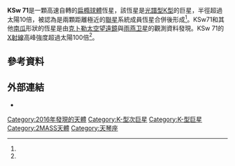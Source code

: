 {{Starbox begin |name=KSw 71}}
{{Starbox image
 | image = [[File:KSw_71ArtistConcept.png|300px]]
 | caption = 「南瓜星」KSw 71的想像圖
}}
{{Starbox observe
| epoch = 2000
| constell = [[天琴座|天琴座]]
| ra = {{RA|19|37|25.4837939}}<ref name="simbad">{{cite web | title=SIMBAD Query Result: TYC 3143-2014-1 -- Eclipsing binary | publisher=Centre de Données astronomiques de Strasbourg | date=2019-01-17 | work=SIMBAD | url=http://simbad.u-strasbg.fr/simbad/sim-id?Ident=KIC+6372268 | accessdate=2019-01-17 | archive-date=2019-01-17 | archive-url=https://web.archive.org/web/20190117122308/http://simbad.u-strasbg.fr/simbad/sim-id?Ident=KIC+6372268 | dead-url=no }}</ref>
| dec = {{DEC|+41|46|37.9462181}}<ref name="simbad"/>
| appmag_v = {{val|11.56|0.12}}<ref name="simbad"/> 
}}
{{Starbox character
 | type = 
 | class = K0-2 IV-III<ref name=howell/>
 | r-i = 
 | v-r = 
 | b-v = 
 | j-h = 
 | j-k = 
 | appmag_1_passband = B
 | appmag_1 = {{val|12.44|0.22}}<ref name="simbad"/> 
 | appmag_2_passband = G
 | appmag_2 = {{val|11.2791|0.0015}}<ref name="simbad"/> 
 | appmag_3_passband = J
 | appmag_3 = {{val|9.604|0.019}}<ref name="2MASS Cat">{{Cite journal|title=[[2MASS|2MASS]] All Sky Catalog of point sources|last1=Cutri|first1=R.M.|last2=Skrutskie|first2=M.F.|last3=Van Dyk|first3=S.|last4=Beichman|first4=C.A.|last5=Carpenter|first5=J.M.|last6=Chester|first6=T.|last7=Cambresy|first7=L.|last8=Evans|first8=T.|last9=Fowler|first9=J.|last10=Gizis|first10=J.|last11=Howard|first11=E.|last12=Huchra|first12=J.|last13=Jarrett|first13=T.|last14=Kopan|first14=E.L.|last15=Kirkpatrick|first15=J.D.|last16=Light|first16=R.M.|last17=Marsh|first17=K.A.|last18=McCallon|first18=H.|last19=Schneider|first19=S.|last20=Stiening|first20=R.|last21=Sykes|first21=M.|last22=Weinberg|first22=M.|last23=Wheaton|first23=W.A.|last24=Wheelock|first24=S.|last25=Zacarias|first25=N.|publisher=[[欧洲南方天文台|European Southern Observatory]] with data provided by the [[史密松天体物理台|SAO]]/[[NASA|NASA]] Astrophysics Data System|journal=[[VizieR|VizieR]] Online Data Catalog|volume=2246|date=June 2003|bibcode=2003yCat.2246....0C}}</ref>
 | appmag_4_passband = H
 | appmag_4 = {{val|8.986|0.028}}<ref name="2MASS Cat"/> 
 | appmag_5_passband = K
 | appmag_5 = {{val|8.868|0.025}}<ref name="2MASS Cat"/> 
}}
{{Starbox astrometry
| radial_v = 
| prop_mo_ra = -1.497<ref name="simbad"/>  
| prop_mo_dec = -5.555<ref name="simbad"/>  
| parallax = 1.5221 
| p_error = 0.0261<ref name="simbad"/>   
| parallax_footnote = 
| dist_ly = 167.98
| dist_pc = 51.502<ref name = NASA>{{cite web | url = https://exoplanetarchive.ipac.caltech.edu/workspace/TMP_H0H4dk_16657/TblSearch/2019.01.16_09.40.38_001692/index.html | title = Kepler Stellar Data: Results of KIC 6372268 | author = [[NASA|NASA]] Exoplanet Archive | agency = NASA Exoplanet Science Institute | publisher = [[NASA|NASA]]/[[Caltech|Caltech]] | accessdate = 2019-01-17 }}{{Dead link|date=2019年10月 |bot=InternetArchiveBot |fix-attempted=yes }}</ref> 
| space_v_u = <!--Space velocity(U),σu cos v w(in km/s)-->
| space_v_v = <!--Space velocity(V),σv cos w(in km/s)-->
| space_v_w = <!--Space velocity(W),σw(in km/s)-->
| absmag_v = 
}}
{{Starbox detail
 | mass = 
 | radius = 10.5<ref name=howell/>
 | luminosity_bolometric = 
 | luminosity_visual = 
 | gravity = 
 | temperature = 
 | metal = -0.28 ± 0.30 dex<ref name = NASA/>  
 | rotation = 5.22 天<ref name=howell/>
 | rotational_velocity = 98.6 – 116<ref name=howell/>
 | age = 
}}
{{Starbox catalog 
| names = [[第谷星表|TYC]] 3143-2014-1, [[克卜勒太空望遠鏡|KIC]] 6372268<ref name=howell/>, [[2微米全天巡天|2MASS]] J19372548+4146378 
}}
{{Starbox reference
| Simbad = KIC+6372268
}}
{{Starbox end}}
'''KSw 71'''是一顆高速自轉的[[類球面|扁橢球體]]恆星，該恆星是[[恆星光譜|光譜型K型]]的巨星，半徑超過太陽10倍，被認為是兩顆距離極近的[[聯星|聯星]]系統成員恆星合併後形成<ref name=SciNews/>。KSw71和其他[[南瓜|南瓜]]形狀的恆星是由[[克卜勒太空望遠鏡|克卜勒太空望遠鏡]]與[[雨燕卫星|雨燕卫星]]的觀測資料發現。KSw 71的[[X射線|X射線]]高峰強度超過太陽100倍<ref name="NASA1" />。

== 參考資料 ==
{{reflist|refs=

<ref name=SciNews>{{cite news|url=http://www.sci-news.com/astronomy/fast-spinning-x-ray-active-stars-04320.html|title=Astronomers Find Group of Fast-Spinning, X-ray Active Stars|work=[[Sci-News|Sci-News]]|last=|first=|date=29 October 2016|accessdate=24 January 2017|archive-date=2020-11-08|archive-url=https://web.archive.org/web/20201108120711/http://www.sci-news.com/astronomy/fast-spinning-x-ray-active-stars-04320.html|dead-url=no}}</ref>

<ref name=howell>{{cite journal|doi=10.3847/0004-637X/831/1/27|arxiv=1608.07828v1|title=Rapidly Rotating, X-Ray Bright Stars in the Kepler Field|journal=The Astrophysical Journal|volume=831|pages=27|year=2016|last1=Howell|first1=Steve B.|last2=Mason|first2=Elena|last3=Boyd|first3=Patricia|last4=Smith|first4=Krista Lynne|last5=Gelino|first5=Dawn M.}}</ref>

<ref name="NASA1">{{cite news |url=http://www.nasa.gov/feature/goddard/2016/nasa-missions-harvest-a-passel-of-pumpkin-stars |title=NASA Missions Harvest a Passel of ‘Pumpkin’ Stars |work=[[NASA|NASA]] |last=Reddy |first=Francis |date=27 October 2015 |accessdate=30 October 2016 |archive-date=2020-10-31 |archive-url=https://web.archive.org/web/20201031235744/https://www.nasa.gov/feature/goddard/2016/nasa-missions-harvest-a-passel-of-pumpkin-stars/ |dead-url=no }}</ref>

}}

== 外部連結 ==
*{{YouTube|id=kimszroryKs|title="NASA's Kepler, Swift Missions Harvest ‘Pumpkin’ Stars"}}

{{Stars of Lyra}}

[[Category:2016年發現的天體|Category:2016年發現的天體]]
[[Category:K-型次巨星|Category:K-型次巨星]]
[[Category:K-型巨星|Category:K-型巨星]]
[[Category:2MASS天體|Category:2MASS天體]]
[[Category:天琴座|Category:天琴座]]

{{giant-star-stub}}